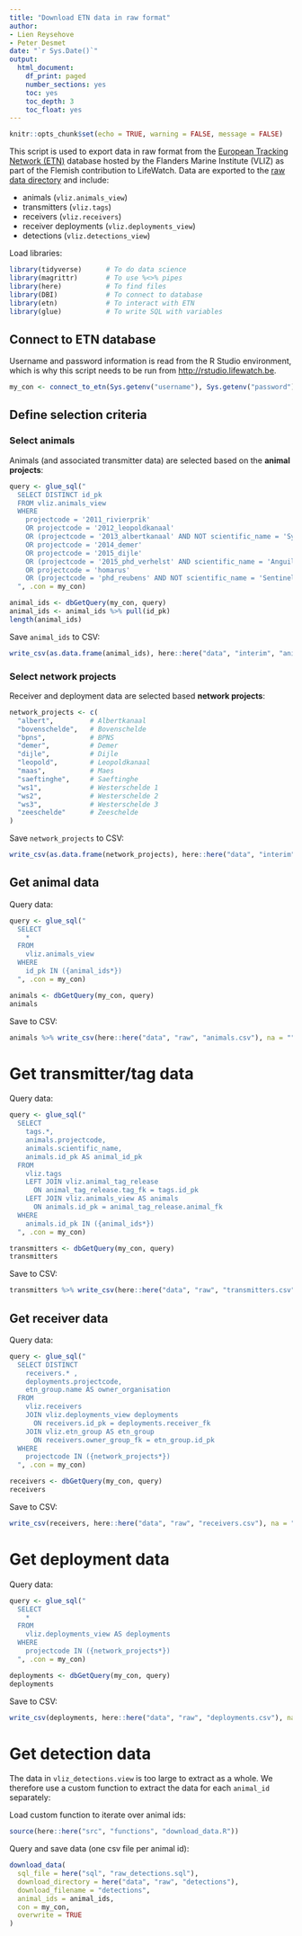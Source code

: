 ```yaml
---
title: "Download ETN data in raw format"
author:
- Lien Reysehove
- Peter Desmet
date: "`r Sys.Date()`"
output:
  html_document:
    df_print: paged
    number_sections: yes
    toc: yes
    toc_depth: 3
    toc_float: yes
---
```


```r
knitr::opts_chunk$set(echo = TRUE, warning = FALSE, message = FALSE)
```

This script is used to export data in raw format from the [European Tracking Network (ETN)](http://www.lifewatch.be/etn/) database hosted by the Flanders Marine Institute (VLIZ) as part of the Flemish contribution to LifeWatch. Data are exported to the [raw data directory](../data/raw) and include:

- animals (`vliz.animals_view`)
- transmitters (`vliz.tags`)
- receivers (`vliz.receivers`)
- receiver deployments (`vliz.deployments_view`)
- detections (`vliz.detections_view`)

Load libraries:

```r
library(tidyverse)      # To do data science
library(magrittr)       # To use %<>% pipes
library(here)           # To find files
library(DBI)            # To connect to database
library(etn)            # To interact with ETN
library(glue)           # To write SQL with variables
```

## Connect to ETN database

Username and password information is read from the R Studio environment, which is why this script needs to be run from <http://rstudio.lifewatch.be>.

```r
my_con <- connect_to_etn(Sys.getenv("username"), Sys.getenv("password"))
```

## Define selection criteria

### Select animals

Animals (and associated transmitter data) are selected based on the **animal projects**:

```r
query <- glue_sql("
  SELECT DISTINCT id_pk
  FROM vliz.animals_view
  WHERE 
    projectcode = '2011_rivierprik'
    OR projectcode = '2012_leopoldkanaal'
    OR (projectcode = '2013_albertkanaal' AND NOT scientific_name = 'Sync tag')
    OR projectcode = '2014_demer'
    OR projectcode = '2015_dijle'
    OR (projectcode = '2015_phd_verhelst' AND scientific_name = 'Anguilla anguilla')
    OR projectcode = 'homarus'
    OR (projectcode = 'phd_reubens' AND NOT scientific_name = 'Sentinel')
  ", .con = my_con)

animal_ids <- dbGetQuery(my_con, query)
animal_ids <- animal_ids %>% pull(id_pk)
length(animal_ids)
```

Save `animal_ids` to CSV:

```r
write_csv(as.data.frame(animal_ids), here::here("data", "interim", "animal_ids.csv"), col_names = FALSE)
```

### Select network projects

Receiver and deployment data are selected based **network projects**:

```r
network_projects <- c(
  "albert",         # Albertkanaal
  "bovenschelde",   # Bovenschelde
  "bpns",           # BPNS
  "demer",          # Demer
  "dijle",          # Dijle
  "leopold",        # Leopoldkanaal
  "maas",           # Maes
  "saeftinghe",     # Saeftinghe
  "ws1",            # Westerschelde 1
  "ws2",            # Westerschelde 2
  "ws3",            # Westerschelde 3
  "zeeschelde"      # Zeeschelde
)
```

Save `network_projects` to CSV:

```r
write_csv(as.data.frame(network_projects), here::here("data", "interim", "network_projects.csv"), col_names = FALSE)
```

## Get animal data

Query data:

```r
query <- glue_sql("
  SELECT
    *
  FROM
    vliz.animals_view
  WHERE
    id_pk IN ({animal_ids*})
  ", .con = my_con)

animals <- dbGetQuery(my_con, query)
animals
```

Save to CSV:

```r
animals %>% write_csv(here::here("data", "raw", "animals.csv"), na = "")
```

# Get transmitter/tag data

Query data:

```r
query <- glue_sql("
  SELECT
    tags.*,
    animals.projectcode,
    animals.scientific_name,
    animals.id_pk AS animal_id_pk
  FROM
    vliz.tags
    LEFT JOIN vliz.animal_tag_release
      ON animal_tag_release.tag_fk = tags.id_pk
    LEFT JOIN vliz.animals_view AS animals
      ON animals.id_pk = animal_tag_release.animal_fk
  WHERE
    animals.id_pk IN ({animal_ids*})
  ", .con = my_con)

transmitters <- dbGetQuery(my_con, query)
transmitters
```

Save to CSV:

```r
transmitters %>% write_csv(here::here("data", "raw", "transmitters.csv"), na = "")
```

## Get receiver data

Query data:

```r
query <- glue_sql("
  SELECT DISTINCT 
    receivers.* ,
    deployments.projectcode,
    etn_group.name AS owner_organisation
  FROM
    vliz.receivers
    JOIN vliz.deployments_view deployments
      ON receivers.id_pk = deployments.receiver_fk
    JOIN vliz.etn_group AS etn_group
      ON receivers.owner_group_fk = etn_group.id_pk
  WHERE
    projectcode IN ({network_projects*})
  ", .con = my_con)

receivers <- dbGetQuery(my_con, query)
receivers
```

Save to CSV:

```r
write_csv(receivers, here::here("data", "raw", "receivers.csv"), na = "")
```

# Get deployment data

Query data:

```r
query <- glue_sql("
  SELECT
    *
  FROM
    vliz.deployments_view AS deployments
  WHERE
    projectcode IN ({network_projects*})
  ", .con = my_con)

deployments <- dbGetQuery(my_con, query)
deployments
```

Save to CSV:

```r
write_csv(deployments, here::here("data", "raw", "deployments.csv"), na = "")
```

# Get detection data

The data in `vliz_detections.view` is too large to extract as a whole. We therefore use a custom function to extract the data for each `animal_id` separately:

Load custom function to iterate over animal ids:

```r
source(here::here("src", "functions", "download_data.R"))
```

Query and save data (one csv file per animal id):

```r
download_data(
  sql_file = here("sql", "raw_detections.sql"),
  download_directory = here("data", "raw", "detections"),
  download_filename = "detections",
  animal_ids = animal_ids,
  con = my_con,
  overwrite = TRUE
)
```
